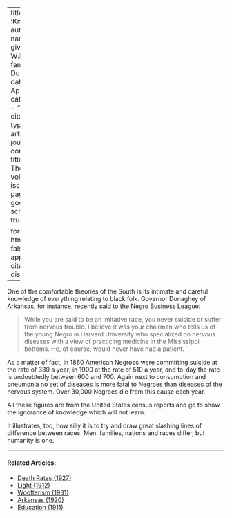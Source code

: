 
---
title: 'Knowledge'
author:
  - name:
      given: W.E.B.
      family: Du Bois
date: Apr. 1911
categories: 
  - ""
citation: 
  type: article-journal
  container-title: The Crisis
  volume: 2
  issue: 6
  page: 245
google-scholar: true

format:
  html:
    toc: false
    appendix-cite-as: display
---



One of the comfortable theories of the South is its intimate and careful knowledge of everything relating to black folk. Governor Donaghey of Arkansas, for instance, recently said to the Negro Business League:

> While you are said to be an imitative race, you never suicide or suffer from nervous trouble. I believe it was your chairman who tells us of the young Negro in Harvard University who specialized on nervous diseases with a view of practicing medicine in the Mississippi bottoms. He, of course, would never have had a patient.

As a matter of fact, in 1860 American Negroes were committing suicide at the rate of 330 a year; in 1900 at the rate of 510 a year, and to-day the rate is undoubtedly between 600 and 700. Again next to consumption and pneumonia no set of diseases is more fatal to Negroes than diseases of the nervous system. Over 30,000 Negroes die from this cause each year.

All these figures are from the United States census reports and go to show the ignorance of knowledge which will not learn.

It illustrates, too, how silly it is to try and draw great slashing lines of difference between races. Men. families, nations and races differ, but humanity is one.

<!-- Similar articles start here -->

<hr>
#### Related Articles:

* [Death Rates (1927)](/Volumes/34/08/death_rates.html)
* [Light (1912)](/Volumes/03/04/light.html)
* [Woofterism (1931)](/Volumes/38/03/woofterism.html)
* [Arkansas (1920)](/Volumes/19/04/arkansas.html)
* [Education (1911)](/Volumes/01/04/education.html)

<!-- Similar articles end here -->